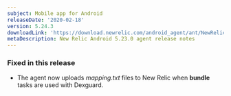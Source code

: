 ```yaml
---
subject: Mobile app for Android
releaseDate: '2020-02-18'
version: 5.24.3
downloadLink: 'https://download.newrelic.com/android_agent/ant/NewRelic_Android_Agent_5.24.3.zip'
metaDescription: New Relic Android 5.23.0 agent release notes
---
```


### Fixed in this release

* The agent now uploads _mapping.txt_ files to New Relic when **bundle** tasks are used with Dexguard.
